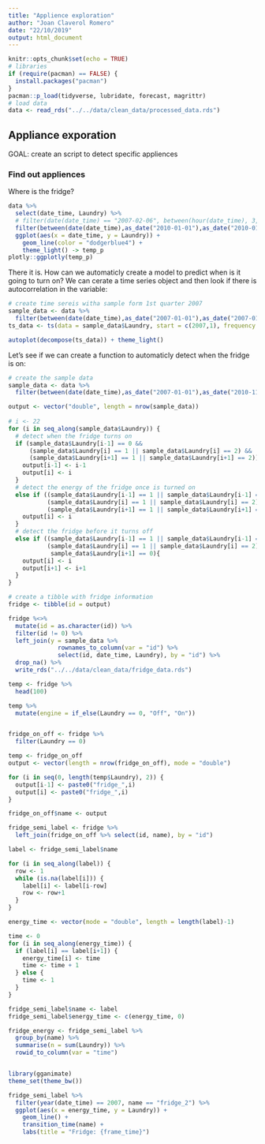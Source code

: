 ```yaml
---
title: "Applience exploration"
author: "Joan Claverol Romero"
date: "22/10/2019"
output: html_document
---
```


```r
knitr::opts_chunk$set(echo = TRUE)
# libraries
if (require(pacman) == FALSE) {
  install.packages("pacman")
}
pacman::p_load(tidyverse, lubridate, forecast, magrittr)
# load data
data <- read_rds("../../data/clean_data/processed_data.rds")
```

## Appliance exporation

GOAL: create an script to detect specific appliences

### Find out appliences

Where is the fridge?

```r
data %>% 
  select(date_time, Laundry) %>% 
  # filter(date(date_time) == "2007-02-06", between(hour(date_time), 3, 10)) %>% 
  filter(between(date(date_time),as_date("2010-01-01"),as_date("2010-01-05"))) %>% 
  ggplot(aes(x = date_time, y = Laundry)) +
    geom_line(color = "dodgerblue4") +
    theme_light() -> temp_p
plotly::ggplotly(temp_p)

```

There it is. How can we automaticly create a model to predict when is it going to turn on? We can cerate a time series object and then look if there is autocorrelation in the variable:

```r
# create time sereis witha sample form 1st quarter 2007
sample_data <- data %>% 
  filter(between(date(date_time),as_date("2007-01-01"),as_date("2007-01-03")))
ts_data <- ts(data = sample_data$Laundry, start = c(2007,1), frequency = 60*24)

autoplot(decompose(ts_data)) + theme_light()
```

Let's see if we can create a function to automaticly detect when the fridge is on:

```r
# create the sample data
sample_data <- data %>%
  filter(between(date(date_time),as_date("2007-01-01"),as_date("2010-11-26")))

output <- vector("double", length = nrow(sample_data))
  
# i <- 22
for (i in seq_along(sample_data$Laundry)) {
  # detect when the fridge turns on
  if (sample_data$Laundry[i-1] == 0 && 
      (sample_data$Laundry[i] == 1 || sample_data$Laundry[i] == 2) && 
      (sample_data$Laundry[i+1] == 1 || sample_data$Laundry[i+1] == 2)) {
    output[i-1] <- i-1
    output[i] <- i
  } 
  # detect the energy of the fridge once is turned on
  else if ((sample_data$Laundry[i-1] == 1 || sample_data$Laundry[i-1] == 2) && 
           (sample_data$Laundry[i] == 1 || sample_data$Laundry[i] == 2) &&
           (sample_data$Laundry[i+1] == 1 || sample_data$Laundry[i+1] == 2)) {
    output[i] <- i
  } 
  # detect the fridge before it turns off
  else if ((sample_data$Laundry[i-1] == 1 || sample_data$Laundry[i-1] == 2) &&
           (sample_data$Laundry[i] == 1 || sample_data$Laundry[i] == 2) && 
            sample_data$Laundry[i+1] == 0){
    output[i] <- i
    output[i+1] <- i+1
  }
}
```


```r
# create a tibble with fridge information
fridge <- tibble(id = output)

fridge %<>% 
  mutate(id = as.character(id)) %>% 
  filter(id != 0) %>% 
  left_join(y = sample_data %>% 
              rownames_to_column(var = "id") %>% 
              select(id, date_time, Laundry), by = "id") %>% 
  drop_na() %>% 
  write_rds("../../data/clean_data/fridge_data.rds")
```


```r
temp <- fridge %>% 
  head(100)

temp %>% 
  mutate(engine = if_else(Laundry == 0, "Off", "On"))


fridge_on_off <- fridge %>% 
  filter(Laundry == 0)

temp <- fridge_on_off
output <- vector(length = nrow(fridge_on_off), mode = "double")

for (i in seq(0, length(temp$Laundry), 2)) {
  output[i-1] <- paste0("fridge_",i) 
  output[i] <- paste0("fridge_",i)
}

fridge_on_off$name <- output

fridge_semi_label <- fridge %>% 
  left_join(fridge_on_off %>% select(id, name), by = "id")

label <- fridge_semi_label$name

for (i in seq_along(label)) {
  row <- 1
  while (is.na(label[i])) {
    label[i] <- label[i-row]
    row <- row+1
  }
}

energy_time <- vector(mode = "double", length = length(label)-1)

time <- 0
for (i in seq_along(energy_time)) {
  if (label[i] == label[i+1]) {
    energy_time[i] <- time 
    time <- time + 1
  } else {
    time <- 1
  }
}

fridge_semi_label$name <- label
fridge_semi_label$energy_time <- c(energy_time, 0)

fridge_energy <- fridge_semi_label %>% 
  group_by(name) %>% 
  summarise(n = sum(Laundry)) %>% 
  rowid_to_column(var = "time")


library(gganimate)
theme_set(theme_bw())

fridge_semi_label %>% 
  filter(year(date_time) == 2007, name == "fridge_2") %>%
  ggplot(aes(x = energy_time, y = Laundry)) +
    geom_line() +
    transition_time(name) +
    labs(title = "Fridge: {frame_time}")
```

